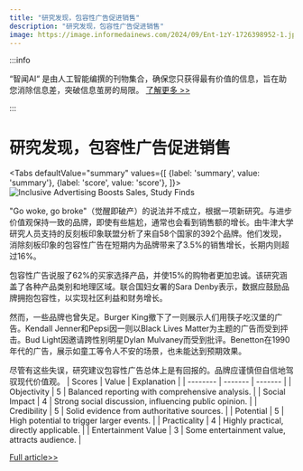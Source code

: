 ```yaml
---
title: "研究发现，包容性广告促进销售"
description: "研究发现，包容性广告促进销售"
image: https://image.informedainews.com/2024/09/Ent-1zY-1726398952-1.jpg
---
```



:::info

“智闻AI“ 是由人工智能编撰的刊物集合，确保您只获得最有价值的信息，旨在助您消除信息差，突破信息茧房的局限。  [了解更多 >>](/)

:::

# 研究发现，包容性广告促进销售


<Tabs
	defaultValue="summary"
	values={[
	{label: 'summary', value: 'summary'},
	{label: 'score', value: 'score'},
]}>
<TabItem value="summary">
<img
  src="https://image.informedainews.com/2024/09/Ent-1zY-1726398952-1.jpg"
  alt="Inclusive Advertising Boosts Sales, Study Finds"
/>



"Go woke, go broke"（觉醒即破产）的说法并不成立，根据一项新研究。与进步价值观保持一致的品牌，即使有些尴尬，通常也会看到销售额的增长。由牛津大学研究人员支持的反刻板印象联盟分析了来自58个国家的392个品牌。他们发现，消除刻板印象的包容性广告在短期内为品牌带来了3.5%的销售增长，长期内则超过16%。

包容性广告说服了62%的买家选择产品，并使15%的购物者更加忠诚。该研究涵盖了各种产品类别和地理区域。联合国妇女署的Sara Denby表示，数据应鼓励品牌拥抱包容性，以实现社区利益和财务增长。

然而，一些品牌也曾失足。Burger King撤下了一则展示人们用筷子吃汉堡的广告。Kendall Jenner和Pepsi因一则以Black Lives Matter为主题的广告而受到抨击。Bud Light因邀请跨性别明星Dylan Mulvaney而受到批评。Benetton在1990年代的广告，展示如童工等令人不安的场景，也未能达到预期效果。

尽管有这些失误，研究建议包容性广告总体上是有回报的。品牌应谨慎但自信地驾驭现代价值观。
</TabItem>
<TabItem value="score">
	| Scores     | Value   | Explanation |
	| -------- | ------- | ------- |
	| Objectivity  | 5    | Balanced reporting with comprehensive analysis.    |
	| Social Impact | 4     | Strong social discussion, influencing public opinion.    |
	| Credibility    | 5    | Solid evidence from authoritative sources.    |
	| Potential    | 5    | High potential to trigger larger events.    |
	| Practicality    | 4    | Highly practical, directly applicable.    |
	| Entertainment Value    | 3    | Some entertainment value, attracts audience.    |
</TabItem>
</Tabs>

[Full article>>](https://www.theguardian.com/media/2024/sep/15/go-woke-go-broke-not-true-for-brands-says-global-advertising-study)
